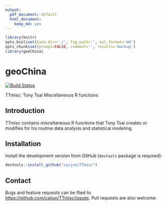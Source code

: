 ```yaml
---
output:
  pdf_document: default
  html_document:
    keep_md: yes
---
```


```r
library(knitr)
opts_knit$set(base.dir='./', fig.path='', out.format='md')
opts_chunk$set(prompt=FALSE, comment='', results='markup')
library(geoChina)
```

# geoChina

[![Build Status](https://travis-ci.org/caijun/TTmisc.png?branch=master)](https://travis-ci.org/caijun/TTmisc)

TTmisc: Tony Tsai Miscellaneous R functions

## Introduction

TTmisc contains miscellaneous R functions that Tony Tsai creates or modifies for his routine data analysis and statistical modeling.

## Installation

Install the development version from GitHub (`devtools` package is required):

```r
devtools::install_github("caijun/TTmisc")
```

## Contact

Bugs and feature requests can be filed to
<https://github.com/caijun/TTmisc/issues>. Pull requests are also welcome.
